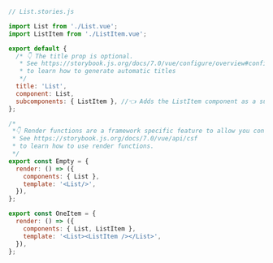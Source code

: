 ```js
// List.stories.js

import List from './List.vue';
import ListItem from './ListItem.vue';

export default {
  /* 👇 The title prop is optional.
   * See https://storybook.js.org/docs/7.0/vue/configure/overview#configure-story-loading
   * to learn how to generate automatic titles
   */
  title: 'List',
  component: List,
  subcomponents: { ListItem }, //👈 Adds the ListItem component as a subcomponent
};

/*
 *👇 Render functions are a framework specific feature to allow you control on how the component renders.
 * See https://storybook.js.org/docs/7.0/vue/api/csf
 * to learn how to use render functions.
 */
export const Empty = {
  render: () => ({
    components: { List },
    template: '<List/>',
  }),
};

export const OneItem = {
  render: () => ({
    components: { List, ListItem },
    template: '<List><ListItem /></List>',
  }),
};
```
